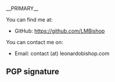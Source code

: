 __PRIMARY__
{{NAVBARSORTORDER:3}}
{{DISPLAYTITLE:Contact}}

You can find me at:
* GitHub: [https://github.com/LMBishop https://github.com/LMBishop]

You can contact me on:
* Email: contact (at) leonardobishop.com

== PGP signature ==
<pre>

</pre>